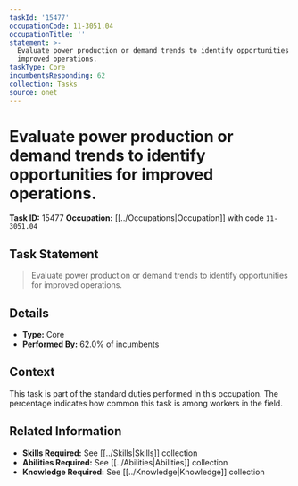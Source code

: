 ```yaml
---
taskId: '15477'
occupationCode: 11-3051.04
occupationTitle: ''
statement: >-
  Evaluate power production or demand trends to identify opportunities for
  improved operations.
taskType: Core
incumbentsResponding: 62
collection: Tasks
source: onet
---
```

# Evaluate power production or demand trends to identify opportunities for improved operations.

**Task ID:** 15477
**Occupation:** [[../Occupations|Occupation]] with code `11-3051.04`

## Task Statement

> Evaluate power production or demand trends to identify opportunities for improved operations.

## Details

- **Type:** Core
- **Performed By:** 62.0% of incumbents

## Context

This task is part of the standard duties performed in this occupation. The percentage indicates how common this task is among workers in the field.

## Related Information

- **Skills Required:** See [[../Skills|Skills]] collection
- **Abilities Required:** See [[../Abilities|Abilities]] collection
- **Knowledge Required:** See [[../Knowledge|Knowledge]] collection

